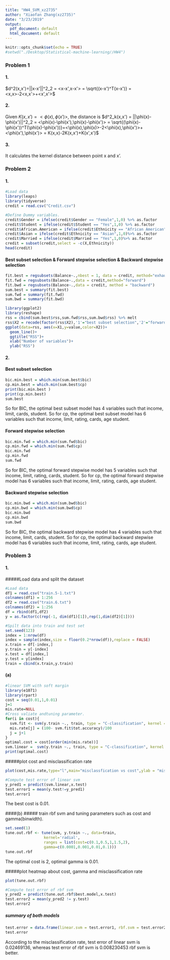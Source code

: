```yaml
---
title: "HW4_SVM_xz2735"
author: "Xiaofan Zhang(xz2735)"
date: "3/23/2019"
output:
  pdf_document: default
  html_document: default
---
```


```r
knitr::opts_chunk$set(echo = TRUE)
#setwd("./Desktop/Statistical-machine-learning//HW4")
```

### Problem 1
#### 1.
$d^2(x,x')=||x-x'||^2_2 = <x-x',x-x'> = \sqrt{(x-x')^T(x-x')} = <x,x>-2<x,x'>+<x',x'>$

#### 2.
Given $K(x,x') = <\phi(x),\phi(x')>$, the distance is $d^2_k(x,x') = ||\phi(x)-\phi(x')||^2_2 = <\phi(x)-\phi(x'),\phi(x)-\phi(x')> = \sqrt{(\phi(x)-\phi(x'))^T(\phi(x)-\phi(x'))}=<\phi(x),\phi(x)>-2<\phi(x),\phi(x')>+<\phi(x'),\phi(x')> = K(x,x)-2K(x,x')+K(x',x')$

#### 3.
It calculates the kernel distance between point x and x'.

### Problem 2
#### 1.
```r
#Load data
library(leaps)
library(tidyverse)
credit = read.csv("Credit.csv")
```


```r
#Define Dummy variables.
credit$Gender = ifelse(credit$Gender == "Female",1,0) %>% as.factor
credit$Student = ifelse(credit$Student == "Yes",1,0) %>% as.factor
credit$African.American = ifelse(credit$Ethnicity == "African American",1,0) %>% as.factor
credit$Asian = ifelse(credit$Ethnicity == "Asian",1,0)%>% as.factor
credit$Married = ifelse(credit$Married == "Yes",1,0)%>% as.factor
credit = subset(credit,select = -c(X,Ethnicity))
head(credit)
```

#### Best subset selection & Forward stepwise selection & Backward stepwise selection
```r
fit.best = regsubsets(Balance~.,nbest = 1, data = credit, method="exhaustive")
fit.fwd = regsubsets(Balance~.,data = credit,method="forward")
fit.bwd = regsubsets(Balance~.,data = credit, method = "backward")
sum.best = summary(fit.best)
sum.fwd = summary(fit.fwd)
sum.bwd = summary(fit.bwd)
```

```r
library(ggplot2)
library(reshape)
rss = cbind(sum.best$rss,sum.fwd$rss,sum.bwd$rss) %>% melt
rss$X2 = recode(factor(rss$X2),'1'="best subset selection",'2'="forward stepwise selection",'3'="backward stepwise selection") %>% as.factor
ggplot(data=rss, aes(x=X1,y=value,color=X2))+
  geom_line()+
  ggtitle("RSS")+
  xlab("Number of variables")+
  ylab("RSS")

```

#### 2.
#### Best subset selection
```r
bic.min.best = which.min(sum.best$bic)
cp.min.best = which.min(sum.best$cp)
print(bic.min.best )
print(cp.min.best)
sum.best
```

So for BIC, the optimal best subset model has 4 variables such that income, limit, cards, student.
So for cp, the optimal best subset model has 6 variables such that income, limit, rating, cards, age student.

####  Forward stepwise selection
```r
bic.min.fwd = which.min(sum.fwd$bic)
cp.min.fwd = which.min(sum.fwd$cp)
bic.min.fwd
cp.min.fwd
sum.fwd
```

So for BIC, the optimal forward stepwise model has 5 variables such that income, limit, rating, cards, student.
So for cp, the optimal forward stepwise model has 6 variables such that income, limit, rating, cards, age student.

#### Backward stepwise selection
```r
bic.min.bwd = which.min(sum.bwd$bic)
cp.min.bwd = which.min(sum.bwd$cp)
bic.min.bwd 
cp.min.bwd
sum.bwd
```


So for BIC, the optimal backward stepwise model has 4 variables such that income, limit,  cards, student.
So for cp, the optimal backward stepwise model has 6 variables such that income, limit, rating, cards, age student.

### Problem 3
#### 1.
#####Load data and split the dataset
```r
#Load data
df1 = read.csv("train.5-1.txt")
colnames(df1) = 1:256
df2 = read.csv("train.6.txt") 
colnames(df2) = 1:256
df = rbind(df1,df2) 
y = as.factor(c(rep(-1, dim(df1)[1]),rep(1,dim(df2)[1])))

#Spilt data into train and test set
set.seed(123)
index = 1:nrow(df)
index = sample(index,size = floor(0.2*nrow(df)),replace = FALSE)
x.train = df[-index,]
y.train = y[-index]
x.test = df[index,]
y.test = y[index]
train = cbind(x.train,y.train)
```


#### (a)
```r
#linear SVM with soft margin
library(e1071)
library(rpart)
cost = seq(0.01,1,0.01)
j=1
mis.rate=NULL
#Cross valiate andtuning parameter. 
for(i in cost){
  svm.fit <- svm(y.train ~., train, type = "C-classification", kernel = "linear", cost= i,cross =    10, scale=FALSE)
  mis.rate[j] = (100- svm.fit$tot.accuracy)/100
  j = j+1
}
optimal.cost = cost[order(min(mis.rate))]
svm.linear =  svm(y.train ~., train, type = "C-classification", kernel = "linear", cost= optimal.cost , scale=FALSE)
print(optimal.cost)
```

#####plot cost and misclassification rate
```r
plot(cost,mis.rate,type="l",main="misclassfication vs cost",ylab = "misclassification rate")
```

```r
#Compute test error of linear svm
y_pred1 = predict(svm.linear,x.test)
test.error1 = mean(y.test!=y_pred1)
test.error1
```
The best cost is 0.01.

####(b)
##### train rbf svm and tuning parameters such as cost and gamma(binwidth).
```r
set.seed(1)
tune.out.rbf <- tune(svm, y.train ~., data=train, 
                 kernel='radial', 
                 ranges = list(cost=c(0.1,0.5,1,1.5,2),
                 gamma=c(0.0001,0.001,0.01,0.1)))
tune.out.rbf
```

The optimal cost is 2, optimal gamma is 0.01.


#####plot heatmap about cost, gamma and misclassification rate
```r
plot(tune.out.rbf)
```

```r
#Compute test error of rbf svm
y_pred2 = predict(tune.out.rbf$best.model,x.test)
test.error2 = mean(y_pred2 != y.test)
test.error2
```

##### summary of both models
```r
test.error = data.frame(linear.svm = test.error1, rbf.svm = test.error2)
test.error
```

According to the misclassification rate, test error of linear svm is 0.02469136, whereas test error of rbf svm is 0.008230453 rbf svm is better.
